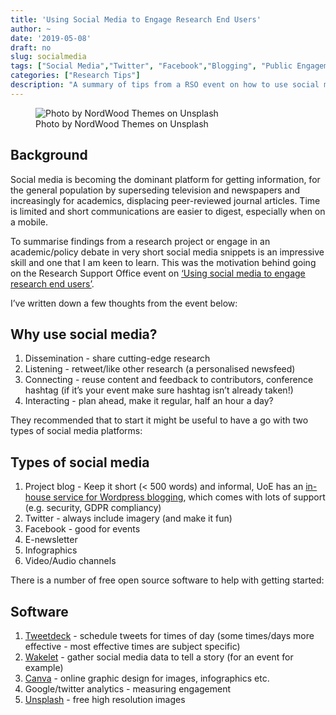 ```yaml
---
title: 'Using Social Media to Engage Research End Users'
author: ~
date: '2019-05-08'
draft: no
slug: socialmedia
tags: ["Social Media","Twitter", "Facebook","Blogging", "Public Engagement"]
categories: ["Research Tips"]
description: "A summary of tips from a RSO event on how to use social media effectively"
---
```


![Photo by NordWood Themes on Unsplash](img/socialmedia.jpg)

## Background
Social media is becoming the dominant platform for getting information, for the general population by superseding television and newspapers and increasingly for academics, displacing peer-reviewed journal articles. Time is limited and short communications are easier to digest, especially when on a mobile. 

To summarise findings from a research project or engage in an academic/policy debate in very short social media snippets is an impressive skill and one that I am keen to learn. This was the motivation behind going on the Research Support Office event on ['Using social media to engage research end users'](https://www.ed.ac.uk/arts-humanities-soc-sci/research-ke/support-for-staff/staff-development/learning-lunches-events/using-social-media-to-engage-research-end-users). 

I've written down a few thoughts from the event below:

## Why use social media?
1. Dissemination - share cutting-edge research
2. Listening - retweet/like other research (a personalised newsfeed)
3. Connecting - reuse content and feedback to contributors, conference hashtag (if it's your event make sure hashtag isn't already taken!)
4. Interacting - plan ahead, make it regular, half an hour a day?

They recommended that to start it might be useful to have a go with two types of social media platforms:

## Types of social media
1. Project blog - Keep it short (< 500 words) and informal, UoE has an [in-house service for Wordpress blogging](https://www.ed.ac.uk/information-services/learning-technology/blogging), which comes with lots of support (e.g. security, GDPR compliancy)
2. Twitter - always include imagery (and make it fun)
3. Facebook - good for events
4. E-newsletter 
5. Infographics
6. Video/Audio channels

There is a number of free open source software to help with getting started:

## Software
1. [Tweetdeck](https://tweetdeck.twitter.com/) - schedule tweets for times of day (some times/days more effective - most effective times are subject specific)
2. [Wakelet](https://wakelet.com/findoutmore.html) - gather social media data to tell a story (for an event for example)
3. [Canva](https://www.canva.com/) - online graphic design for images, infographics etc. 
4. Google/twitter analytics - measuring engagement
5. [Unsplash](https://unsplash.com/) - free high resolution images

